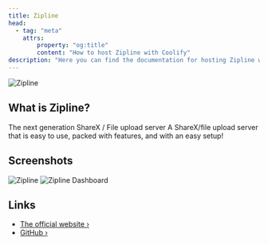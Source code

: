 ```yaml
---
title: Zipline
head:
  - tag: "meta"
    attrs:
        property: "og:title"
        content: "How to host Zipline with Coolify"
description: "Here you can find the documentation for hosting Zipline with Coolify."
---
```


<Badge text="One-click setup." variant="note" size="large" />

![Zipline](https://raw.githubusercontent.com/diced/zipline/trunk/public/zipline_small.png)

## What is Zipline?

The next generation ShareX / File upload server
A ShareX/file upload server that is easy to use, packed with features, and with an easy setup! 

## Screenshots

![Zipline](../../../assets/images/services/zipline1.webp)
![Zipline Dashboard](../../../assets/images/services/zipline2.webp)

## Links

- [The official website ›](https://zipline.diced.sh/?utm_source=coolify.io)
- [GitHub ›](https://github.com/diced/zipline?utm_source=coolify.io)

